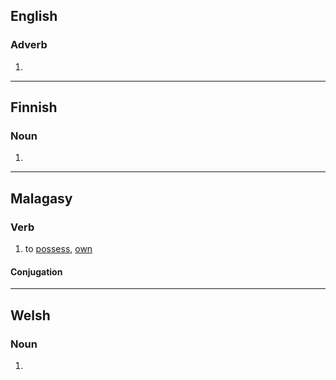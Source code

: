 {{also|mañana}}

==English==

===Adverb===
{{en-adv|-}}

# {{alternative spelling of|en|mañana}}

----

==Finnish==

===Noun===
{{head|fi|noun form}}

# {{fi-form of|case=essive|pl=singular|mana}}

----

==Malagasy==

===Verb===
{{head|mg|verb}}

# to [[possess]], [[own]]

====Conjugation====
{{mg-verb-af|a|na|na|na|q=b|v=yes}}

----

==Welsh==

===Noun===
{{head|cy|mutated noun}}

# {{nasal mutation of|cy|banana}}